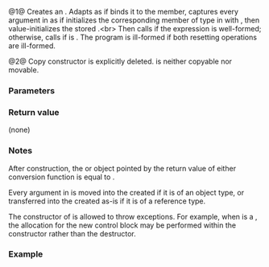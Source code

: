 {{cpp/memory/out_ptr_t/title|out_ptr_t}}
{{cpp/memory/out_ptr_t/navbar}}
{{dcl begin}}
{{dcl|num=1|since=c++23|
explicit out_ptr_t( Smart &amp;sp, Args... args );
}}
{{dcl|num=2|since=c++23|1=
out_ptr_t( const out_ptr_t&amp; ) = delete;
}}
{{dcl end}}

@1@ Creates an {{tt|out_ptr_t}}. Adapts {{c|sp}} as if binds it to the {{c|Smart&amp;}} member, captures every argument {{tt|t}} in {{c|args...}} as if initializes the corresponding member of type {{tt|T}} in {{tt|Args...}} with {{c|std::forward&lt;T&gt;(t)}}, then value-initializes the stored {{tt|Pointer}}.&lt;br&gt;
Then calls {{c|sp.reset()}} if the expression is well-formed; otherwise, calls {{c|1=sp = Smart()}} if {{c|std::is_default_constructible_v&lt;Smart&gt;}} is {{c|true}}. The program is ill-formed if both resetting operations are ill-formed.

@2@ Copy constructor is explicitly deleted. {{tt|out_ptr_t}} is neither copyable nor movable.

===Parameters===
{{par begin}}
{{par|sp|the object (typically a smart pointer) to adapt}}
{{par|args...|the arguments used for resetting to capture}}
{{par end}}

===Return value===
(none)

{{cpp/impldef exception}}

===Notes===
After construction, the {{tt|Pointer}} or {{c|void*}} object pointed by the return value of either conversion function is equal to {{c|nullptr}}.

Every argument in {{c|args...}} is moved into the created {{tt|out_ptr_t}} if it is of an object type, or transferred into the created {{tt|out_ptr_t}} as-is if it is of a reference type.

The constructor of {{tt|out_ptr_t}} is allowed to throw exceptions. For example, when {{c|sp}} is a {{lc|std::shared_ptr}}, the allocation for the new control block may be performed within the constructor rather than the destructor.

===Example===
{{example}}

{{langlinks|es|ja|ru|zh}}